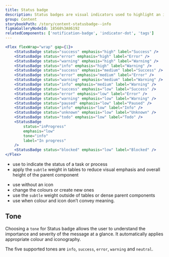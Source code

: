 ```yaml
---
title: Status badge
description: Status badges are visual indicators used to highlight an item’s status for quick recognition.
group: Content
storybookPath: /story/content-statusbadge--info
figmaGalleryNodeId: 18568%3A86192
relatedComponents: ['notification-badge', 'indicator-dot', 'tags']
---
```


```jsx live
<Flex flexWrap="wrap" gap={1}>
	<StatusBadge status="success" emphasis="high" label="Success" />
	<StatusBadge status="error" emphasis="high" label="Error" />
	<StatusBadge status="warning" emphasis="high" label="Warning" />
	<StatusBadge status="info" emphasis="high" label="Warning" />
	<StatusBadge status="success" emphasis="medium" label="Success" />
	<StatusBadge status="error" emphasis="medium" label="Error" />
	<StatusBadge status="warning" emphasis="medium" label="Warning" />
	<StatusBadge status="info" emphasis="medium" label="Warning" />
	<StatusBadge status="success" emphasis="low" label="Success" />
	<StatusBadge status="error" emphasis="low" label="Error" />
	<StatusBadge status="warning" emphasis="low" label="Warning" />
	<StatusBadge status="paused" emphasis="low" label="Paused" />
	<StatusBadge status="info" emphasis="low" label="Info" />
	<StatusBadge status="unknown" emphasis="low" label="Unknown" />
	<StatusBadge status="todo" emphasis="low" label="Todo" />
	<StatusBadge
		status="inProgress"
		emphasis="low"
		tone="info"
		label="In progress"
	/>
	<StatusBadge status="blocked" emphasis="low" label="Blocked" />
</Flex>
```

<DoHeading />

- use to indicate the status of a task or process
- apply the `subtle` weight in tables to reduce visual emphasis and overall height of the parent component

<DontHeading />

- use without an icon
- change the colours or create new ones
- use the `subtle` weight outside of tables or dense parent components
- use when colour and icon don’t convey meaning.

## Tone

Choosing a `tone` for Status badge allows the user to understand the importance and severity of the message at a glance. It automatically applies appropriate colour and iconography.

The five supported tones are `info`, `success`, `error`, `warning` and `neutral`.
